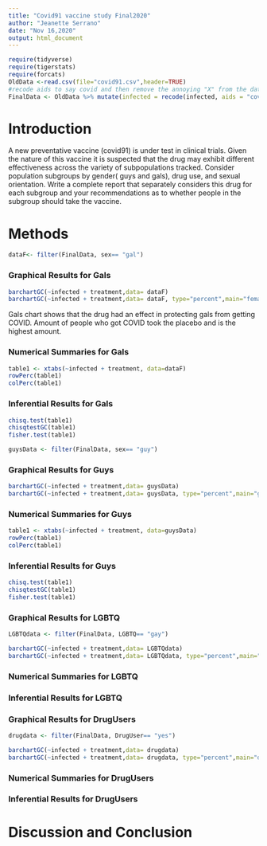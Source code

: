 ```yaml
---
title: "Covid91 vaccine study Final2020"
author: "Jeanette Serrano"
date: "Nov 16,2020"
output: html_document
---
```


```r
require(tidyverse)
require(tigerstats)
require(forcats)
OldData <-read.csv(file="covid91.csv",header=TRUE)
#recode aids to say covid and then remove the annoying "X" from the dataframe
FinalData <- OldData %>% mutate(infected = recode(infected, aids = "covid", none = "OK" )) %>% select(-one_of("X"))
```

# Introduction



<!--In this section you explain what you are trying to show.  Where did the data come from?  What is the research or other question you are trying to answer?.  If you skimp in this section expect to be marked down in your grade. Paint a picture of the project a couple of paragraphs is expected!-->

A new  preventative vaccine (covid91) is under test in clinical trials. Given the nature of this vaccine it is suspected that the drug may exhibit different effectiveness across the variety of subpopulations tracked. Consider population subgroups by gender( guys and gals), drug use, and sexual orientation. Write a complete report that separately considers this drug for each subgroup and your recommendations as to whether people in the subgroup should take the vaccine.

# Methods

<!--Decide on your methods:  use "variable analysis" or other appropriate descriptors.  Make sure to choose at least one graphical method and at least one numerical method. Discuss what data manipulations may be needed for example subsetting or other binning procedures and what sort of graphical displays and inferential tools will be used!-->

```r
dataF<- filter(FinalData, sex== "gal") 
```


### Graphical Results for Gals   

<!--Divide this section into two sub-sections:  One for your descriptive  results and one for your inferential results.!-->

```r
barchartGC(~infected + treatment,data= dataF)
barchartGC(~infected + treatment,data= dataF, type="percent",main="females")

```
  
Gals chart shows that the drug had an effect in protecting gals from getting COVID. Amount of people who got COVID took the placebo and is the highest amount. 
  
  
### Numerical Summaries for Gals 

```r
table1 <- xtabs(~infected + treatment, data=dataF)
rowPerc(table1)
colPerc(table1)
```
### Inferential Results for Gals 

```r
chisq.test(table1)
chisqtestGC(table1)
fisher.test(table1)
```
 
  
```r
guysData <- filter(FinalData, sex== "guy") 
```

### Graphical Results for Guys 

```r
barchartGC(~infected + treatment,data= guysData)
barchartGC(~infected + treatment,data= guysData, type="percent",main="guys")

```


### Numerical Summaries for Guys 

```r
table1 <- xtabs(~infected + treatment, data=guysData)
rowPerc(table1)
colPerc(table1)
```
  

### Inferential Results for Guys 

```r
chisq.test(table1)
chisqtestGC(table1)
fisher.test(table1)
```


### Graphical Results for LGBTQ  

```r
LGBTQdata <- filter(FinalData, LGBTQ== "gay") 
```


```r
barchartGC(~infected + treatment,data= LGBTQdata)
barchartGC(~infected + treatment,data= LGBTQdata, type="percent",main="gay")

```


### Numerical Summaries for LGBTQ

### Inferential Results for LGBTQ





### Graphical Results for DrugUsers 
  
```r
drugdata <- filter(FinalData, DrugUser== "yes") 
```


```r
barchartGC(~infected + treatment,data= drugdata)
barchartGC(~infected + treatment,data= drugdata, type="percent",main="druguser")

```


### Numerical Summaries for DrugUsers 

### Inferential Results for DrugUsers

# Discussion and Conclusion

<!--Discussion and conclusion here.  If you found a relationship be sure to consider whether the relationship occurs because one of the variavbles causes the other, or whether they perhasps are related for some other reason.  Watch the chapter 6 videos from the GeorgeTown videos collection.!-->

